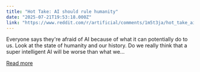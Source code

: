 ```yaml
---
title: "Hot Take: AI should rule humanity"
date: "2025-07-21T19:53:18.000Z"
link: "https://www.reddit.com/r/artificial/comments/1m5t3ja/hot_take_ai_should_rule_humanity/"
---
```


Everyone says they're afraid of AI because of what it can potentially do to us. Look at the state of humanity and our history. Do we really think that a super intelligent AI will be worse than what we...

[Read more](https://www.reddit.com/r/artificial/comments/1m5t3ja/hot_take_ai_should_rule_humanity/)
